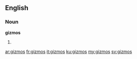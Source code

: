 ==English==
===Noun===
'''gizmos'''
# {{plural of|gizmo}}

[[ar:gizmos]]
[[fr:gizmos]]
[[it:gizmos]]
[[ku:gizmos]]
[[my:gizmos]]
[[sv:gizmos]]
